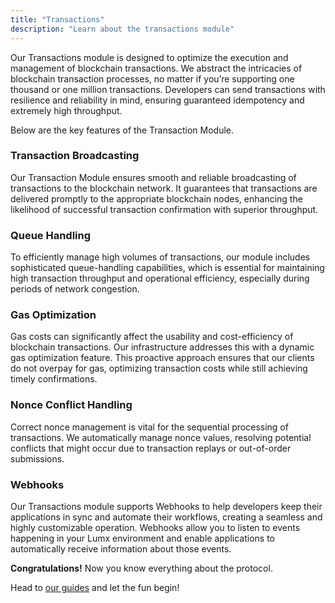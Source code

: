 ```yaml
---
title: "Transactions"
description: "Learn about the transactions module"
---
```


Our Transactions module is designed to optimize the execution and management of blockchain transactions. We abstract the intricacies of blockchain transaction processes, no matter if you’re supporting one thousand or one million transactions. Developers can send transactions with resilience and reliability in mind, ensuring guaranteed idempotency and extremely high throughput.

Below are the key features of the Transaction Module.

### Transaction Broadcasting

Our Transaction Module ensures smooth and reliable broadcasting of transactions to the blockchain network. It guarantees that transactions are delivered promptly to the appropriate blockchain nodes, enhancing the likelihood of successful transaction confirmation with superior throughput.

### Queue Handling

To efficiently manage high volumes of transactions, our module includes sophisticated queue-handling capabilities, which is essential for maintaining high transaction throughput and operational efficiency, especially during periods of network congestion.

### Gas Optimization

Gas costs can significantly affect the usability and cost-efficiency of blockchain transactions. Our infrastructure addresses this with a dynamic gas optimization feature. This proactive approach ensures that our clients do not overpay for gas, optimizing transaction costs while still achieving timely confirmations.

### Nonce Conflict Handling

Correct nonce management is vital for the sequential processing of transactions. We automatically manage nonce values, resolving potential conflicts that might occur due to transaction replays or out-of-order submissions.

### Webhooks

Our Transactions module supports Webhooks to help developers keep their applications
in sync and automate their workflows, creating a seamless and highly customizable
operation. Webhooks allow you to listen to events happening in your Lumx environment
and enable applications to automatically receive information about those events.

**Congratulations!** Now you know everything about the protocol.

Head to [our guides](/guides) and let the fun begin!
